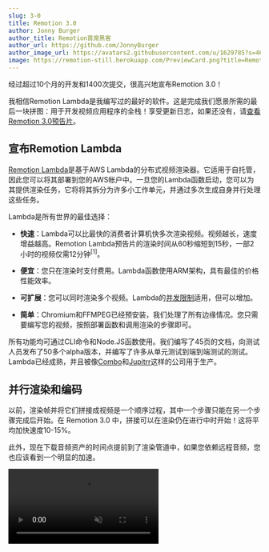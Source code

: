 ```yaml
---
slug: 3-0
title: Remotion 3.0
author: Jonny Burger
author_title: Remotion首席黑客
author_url: https://github.com/JonnyBurger
author_image_url: https://avatars2.githubusercontent.com/u/1629785?s=460&u=12eb94da6070d00fc924761ce06e3a428d01b7e9&v=4
image: https://remotion-still.herokuapp.com/PreviewCard.png?title=Remotion%203.0&description=@remotion/lambda,%20faster%20rendering,%20renderMedia()%20and%20React%2018
---
```


经过超过10个月的开发和1400次提交，很高兴地宣布Remotion 3.0！

我相信Remotion Lambda是我编写过的最好的软件。这是完成我们愿景所需的最后一块拼图：用于开发视频应用程序的全栈！享受更新日志，如果还没有，请[查看Remotion 3.0预告片](https://www.youtube.com/watch?v=GN2jkJphR5M)。

## 宣布Remotion Lambda

[Remotion Lambda](/lambda)是基于AWS Lambda的分布式视频渲染器。它适用于自托管，因此您可以将其部署到您的AWS帐户中。一旦您的Lambda函数启动，您可以为其提供渲染任务，它将将其拆分为许多小工作单元，并通过多次生成自身并行处理这些任务。

Lambda是所有世界的最佳选择：

- **快速**：Lambda可以比最快的消费者计算机快多次渲染视频。视频越长，速度增益越高。Remotion Lambda预告片的渲染时间从60秒缩短到15秒，一部2小时的视频仅需12分钟<sup>[1]</sup>。

- **便宜**：您只在渲染时支付费用。Lambda函数使用ARM架构，具有最佳的价格性能效率。

- **可扩展**：您可以同时渲染多个视频。Lambda的[并发限制](/docs/lambda/troubleshooting/rate-limit)适用，但可以增加。

- **简单**：Chromium和FFMPEG已经预安装，我们处理了所有边缘情况。您只需要编写您的视频，按照部署函数和调用渲染的步骤即可。

所有功能均可通过CLI命令和Node.JS函数使用。我们编写了45页的文档，向测试人员发布了50多个alpha版本，并编写了许多从单元测试到端到端测试的测试。Lambda已经成熟，并且被像[Combo](https://joincombo.com)和[Jupitrr](https://jupitrr.com)这样的公司用于生产。

## 并行渲染和编码

以前，渲染帧并将它们拼接成视频是一个顺序过程，其中一个步骤只能在另一个步骤完成后开始。在 Remotion 3.0 中，拼接可以在渲染仍在进行中时开始！这将平均加快速度10-15%。

此外，现在下载音频资产的时间点提前到了渲染管道中，如果您依赖远程音频，您也应该看到一个明显的加速。

<video src="/img/renderandencode.mp4" muted autoPlay loop playsInline/>

## 新的 `renderMedia()` API

在 `@remotion/renderer` 中添加了一个新函数叫做 [`renderMedia()`](/docs/renderer/render-media)。它结合了已经存在的函数 [renderFrames()](/docs/renderer/render-frames) 和 [stitchFramesToVideo()](/docs/renderer/stitch-frames-to-video)，并利用了新的并行渲染管道。它可以渲染视频和音频，并且需要更少的参数，因此在速度和易用性上都是一个胜利！

## 新的 `openBrowser()` API

由于打开和关闭浏览器实例可能需要时间，我们引入了一个名为 [`openBrowser()`](/docs/renderer/open-browser) 的新 API，用于打开一个 Puppeteer 实例，您可以在 SSR API 中使用：[`renderMedia()`](/docs/renderer/render-media)、[`renderStill()`](/docs/renderer/render-still)、[`getCompositions()`](/docs/renderer/get-compositions) 和 [`renderFrames()`](/docs/renderer/render-frames)。

## 更好的错误报告

我们正在采取措施使错误更易于理解。尽管到目前为止，大部分错误处理都是由第三方库处理的，但我们已经内联了逻辑，使我们能够简化它。缩小的错误正在被符号化，我们实现了一个新的错误叠加层，超时错误更具描述性。请告诉我们您的想法！

<img src="/img/stacktrace.png"/>

<p align="center"><sup>在远程 Lambda 函数内部的 Chrome 浏览器中发生的缩小错误显示了正确的堆栈跟踪！</sup></p>
<img src="/img/browserstacktrace.png"/>
<p align="center"><sup>我们的自定义错误叠加层可以打开有问题的文件，查找类似的 GitHub 问题。</sup></p>

## 配置文件现在可以导入其他文件。

在 `remotion.config.ts` 文件中，您现在可以导入其他文件。在底层，我们使用 ESBuild 而不是 Typescript 来读取文件。这是一个痛点：Node.JS API 不会从配置文件中读取，并要求您明确指定选项。迄今为止，CLI 和 Node.JS 渲染之间无法以良好的方式共享配置，例如 [Webpack 配置覆盖](/docs/webpack)，我们通过这个更改来解决这个问题。

## 支持 React 18

现在支持 React 18，并建议您升级到它。请查看我们的 [React 18 升级指南](/docs/react-18) 以了解如何进行升级！

## Node 14，ESLint 8

保持我们的堆栈现代化可以让我们更快地前进，同时也消除依赖关系。

在 Remotion 3.0 中，不再支持 Node 12，并且我们正式支持 Node 18。
我们的 ESLint 配置已更新以利用 ESLint 8，这也是官方支持的。

## 如何更新

阅读 [迁移指南](/docs/3-0-migration) 以更新到 Remotion 3.0。最严重的破坏性更改围绕着服务器端渲染，旨在使其更快速和更简单。除了 SSR 更改和 Node 14 要求之外，不应该出现其他破坏性更改。

---

[1] 请查看 [预告片存储库](https://github.com/remotion-dev/trailer-lambda) 以获取如何复制的说明。

[2] 在 us-east-1 地区的温暖 Lambda 上，使用 `--frames-per-lambda=1080` 在 Remotion 存储库的 `example` 文件夹中渲染 `2hrvideo` 组合，Lambda 函数在 `arm64` 架构上运行，内存为 2048MB。
